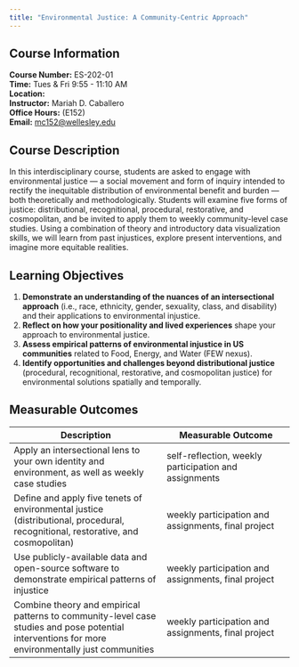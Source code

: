 ```yaml
---
title: "Environmental Justice: A Community-Centric Approach"
---
```


## Course Information
| **Course Number:** ES-202-01
| **Time:**  Tues & Fri 9:55 - 11:10 AM
| **Location:**
| **Instructor:** Mariah D. Caballero
| **Office Hours:** (E152)
| **Email:** [mc152@wellesley.edu](emailto:mc152@wellesley.edu)

## Course Description

In this interdisciplinary course, students are asked to engage with environmental justice — a social movement and form of inquiry intended to rectify the inequitable distribution of environmental benefit and burden — both theoretically and methodologically. Students will examine five forms of justice: distributional, recognitional, procedural, restorative, and cosmopolitan, and be invited to apply them to weekly community-level case studies. Using a combination of theory and introductory data visualization skills, we will learn from past injustices, explore present interventions, and imagine more equitable realities.

## Learning Objectives
1. **Demonstrate an understanding of the nuances of an intersectional approach** (i.e., race, ethnicity,  gender, sexuality, class, and disability) and their applications to environmental injustice.
2. **Reflect on how your positionality and lived experiences** shape your approach to environmental justice. 
3. **Assess empirical patterns of environmental injustice in US communities** related to Food, Energy, and Water (FEW nexus). 
4. **Identify opportunities and challenges beyond distributional justice** (procedural, recognitional, restorative, and cosmopolitan justice) for environmental solutions spatially and temporally.


## Measurable Outcomes
| Description                             | Measurable Outcome               |
|-----------------------------------------|----------------------------------|
| Apply an intersectional lens to your own identity and environment, as well as weekly case studies| self-reflection, weekly participation and assignments|
| Define and apply five tenets of environmental justice (distributional, procedural, recognitional, restorative, and cosmopolitan)| weekly participation and assignments, final project|
| Use publicly-available data and open-source software to demonstrate empirical patterns of injustice| weekly participation and assignments, final project| 
|Combine theory and empirical patterns to community-level case studies and pose potential interventions for more environmentally just communities | weekly participation and assignments, final project
